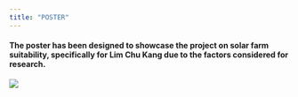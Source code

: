 ```yaml
---
title: "POSTER"
---
```


#### The poster has been designed to showcase the project on solar farm suitability, specifically for Lim Chu Kang due to the factors considered for research.

![](images/GIS Poster.png)
